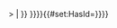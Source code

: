 <includeonly>{{DISPLAYTITLE: {{#if: {{{name|}}}|{{{name|}}} <{{{id|{{PAGENAME}}}}}> | {{{id|{{PAGENAME}}}}} }}}}{{#set:HasId={{{id|{{PAGENAME}}}}}}}
{{OslTemplate:LIMS/Common/Link |Edit|{{{1}}}|{{{2}}}}}
{{OslTemplate:LIMS/Common/Link |Create|{{{1}}}|{{{2}}}}}
</includeonly>